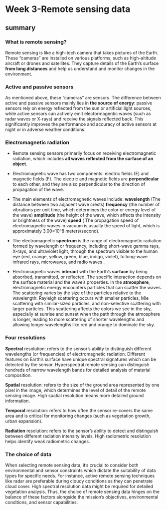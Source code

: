 # Week 3-Remote sensing data

## summary

### What is remote sensing?

Remote sensing is like a high-tech camera that takes pictures of the Earth. These "cameras" are installed on various platforms, such as high-altitude aircraft or drones and satellites. They capture details of the Earth's surface **from long distances** and help us understand and monitor changes in the environment.

### Active and passive sensors

As mentioned above, these "cameras" are sensors. The difference between active and passive sensors mainly lies in **the source of energy**: passive sensors rely on energy reflected from the sun or artificial light sources, while active sensors can actively emit electormagentic waves (such as radar waves or X-rays) and receive the signals reflected back. This significantly improves the performance and accuracy of active sensors at night or in adverse weather conditions.

### Electromagnetic radiation

-   Remote sensing sensors primarily focus on receiving electromagnetic radiation, which includes **all waves reflected from the surface of an object**.

-   Electromagnetic wave has two components: electric fields (E) and magnetic fields (F). The electric and magnetic fields are **perpendicular** to each other, and they are also perpendicular to the direction of propagation of the wave.

-   The main elements of electromagnetic waves include: **wavelength** (The distance between two adjacent wave crests) **frequency** (the number of vibrations per unit time, which determines the color or energy level of the wave) **amplitude** (the height of the wave, which affects the intensity or brightness of the wave) **speed** ( The propagation speed of electromagnetic waves in vacuum is usually the speed of light, which is approximately 3.00×10\^8 meters/second).

-   The electromagnetic **spectrum** is the range of electromagnetic radiation formed by wavelength or frequency, including short-wave gamma rays, X-rays, and ultraviolet light, through the spectrum visible to the human eye (red, orange, yellow, green, blue, indigo, violet), to long-wave infrared rays, microwaves, and radio waves .

-   Electromagnetic waves **interact** with the Earth's **surface** by being absorbed, transmitted, or reflected. The specific interaction depends on the surface material and the wave's properties. In the **atmosphere**, electromagnetic energy encounters particles that can scatter the waves. The scattering varies by the size of the particles relative to the wavelength: Rayleigh scattering occurs with smaller particles, Mie scattering with similar-sized particles, and non-selective scattering with larger particles. This scattering affects the colors we see in the sky, especially at sunrise and sunset when the path through the atmosphere is longer, leading to more scattering of shorter wavelengths and allowing longer wavelengths like red and orange to dominate the sky.

### Four resolutions

**Spectral** resolution: refers to the sensor's ability to distinguish different wavelengths (or frequencies) of electromagnetic radiation. Different features on Earth's surface have unique spectral signatures which can be detected by the sensor. Hyperspectral remote sensing can distinguish hundreds of narrow wavelength bands for detailed analysis of material composition.

**Spatial** resolution: refers to the size of the ground area represented by one pixel in the image, which determines the level of detail of the remote sensing image. High spatial resolution means more detailed ground information.

**Temporal** resolution: refers to how often the sensor re-covers the same area and is critical for monitoring changes (such as vegetation growth, urban expansion).

**Radiation** resolution: refers to the sensor's ability to detect and distinguish between different radiation intensity levels. High radiometric resolution helps identify weak radiometric changes.

### The choice of data

When selecting remote sensing data, it's crucial to consider both environmental and sensor constraints which dictate the suitability of data types for specific needs. For instance, active remote sensing techniques like radar are preferable during cloudy conditions as they can penetrate cloud cover. High spectral resolution data might be required for detailed vegetation analysis. Thus, the choice of remote sensing data hinges on the balance of these factors alongside the mission's objectives, environmental conditions, and sensor capabilities.
